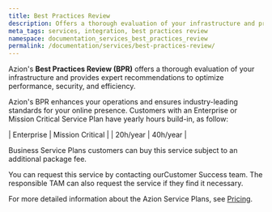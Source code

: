 ```yaml
---
title: Best Practices Review
description: Offers a thorough evaluation of your infrastructure and provides expert recommendations to optimize performance, security, and efficiency.
meta_tags: services, integration, best practices review
namespace: documentation_services_best_practices_review
permalink: /documentation/services/best-practices-review/
---
```


Azion's **Best Practices Review (BPR)** offers a thorough evaluation of your infrastructure and provides expert recommendations to optimize performance, security, and efficiency.

Azion's BPR enhances your operations and ensures industry-leading standards for your online presence. 
Customers with an Enterprise or Mission Critical Service Plan have yearly hours build-in, as follow:

| Enterprise | Mission Critical |
| 20h/year | 40h/year |

Business Service Plans customers can buy this service subject to an additional package fee.

You can request this service by contacting ourCustomer Success team. The responsible TAM can also request the service if they find it necessary.

For more detailed information about the Azion Service Plans, see [Pricing](https://www.azion.com/en/pricing/).
